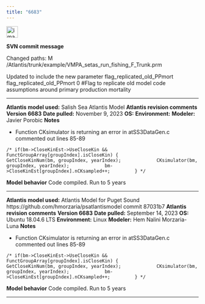 ```yaml
---
title: "6683"
---
```


<img width="30" alt="image" src="https://user-images.githubusercontent.com/11339490/272713181-58a7442b-f4df-4987-9afe-cb4702236a8f.jpg">

**SVN commit message** 

Changed paths:
   M /Atlantis/trunk/example/VMPA_setas_run_fishing_F_Trunk.prm

Updated to include the new parameter flag_replicated_old_PPmort
flag_replicated_old_PPmort 0 #Flag to replicate old model code assumptions around primary production mortality 

--------------------------------------------------------------------------------

**Atlantis model used:** Salish Sea Atlantis Model
**Atlantis revision comments**
**Version 6683**
**Date pulled:** November 9, 2023
**OS:** 
**Environment:** 
**Modeler:** Javier Porobic
**Notes**

-   Function CKsimulator is returning an error in atSS3DataGen.c commented out lines 85-89

` /* if(bm->CloseKinEst->UseCloseKin && FunctGroupArray[groupIndex].isCloseKin) {
            GetCloseKinNum(bm, groupIndex, yearIndex);
            CKsimulator(bm, groupIndex, yearIndex);
            bm->CloseKinEst[groupIndex].nCKsampled++;
        } */`

**Model behavior**
Code compiled. Run to 5 years

--------------------------------------------------------------------------------

**Atlantis model used:** Atlantis Model for Puget Sound https://github.com/hmorzaria/psatlantismodel commit 87031b7
**Atlantis revision comments**
**Version 6683**
**Date pulled:** September 14, 2023
**OS:** Ubuntu 18.04.6 LTS
**Environment:** Linux
**Modeler:** Hem Nalini Morzaria-Luna
**Notes**

-   Function CKsimulator is returning an error in atSS3DataGen.c commented out lines 85-89

` /* if(bm->CloseKinEst->UseCloseKin && FunctGroupArray[groupIndex].isCloseKin) {
            GetCloseKinNum(bm, groupIndex, yearIndex);
            CKsimulator(bm, groupIndex, yearIndex);
            bm->CloseKinEst[groupIndex].nCKsampled++;
        } */`

**Model behavior**
Code compiled. Run to 5 years

--------------------------------------------------------------------------------

